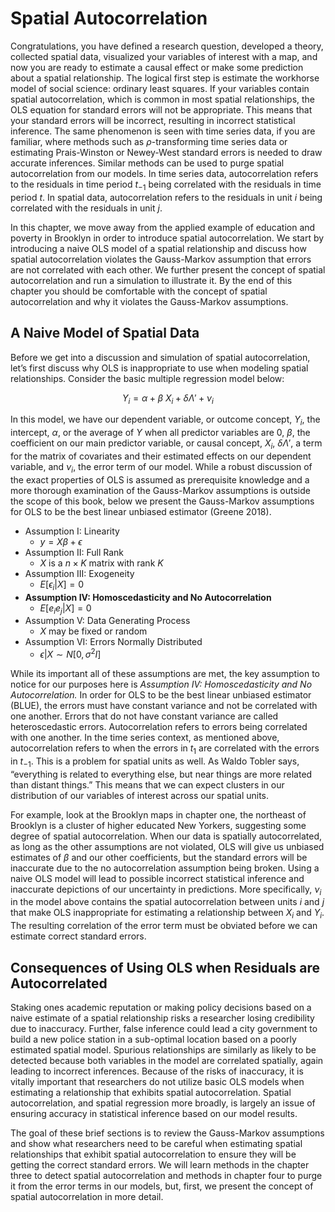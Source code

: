 # Spatial Autocorrelation {.unnumbered}


Congratulations, you have defined a research question, developed a
theory, collected spatial data, visualized your variables of interest
with a map, and now you are ready to estimate a causal effect or make
some prediction about a spatial relationship. The logical first step is
estimate the workhorse model of social science: ordinary least squares.
If your variables contain spatial autocorrelation, which is common in
most spatial relationships, the OLS equation for standard errors will
not be appropriate. This means that your standard errors will be
incorrect, resulting in incorrect statistical inference. The same
phenomenon is seen with time series data, if you are familiar, where
methods such as $\rho$-transforming time series data or estimating
Prais-Winston or Newey-West standard errors is needed to draw accurate
inferences. Similar methods can be used to purge spatial autocorrelation
from our models. In time series data, autocorrelation refers to the
residuals in time period $t_{-1}$ being correlated with the residuals in
time period $t$. In spatial data, autocorrelation refers to the
residuals in unit $i$ being correlated with the residuals in unit $j$.

In this chapter, we move away from the applied example of education and
poverty in Brooklyn in order to introduce spatial autocorrelation. We
start by introducing a naive OLS model of a spatial relationship and
discuss how spatial autocorrelation violates the Gauss-Markov assumption
that errors are not correlated with each other. We further present the
concept of spatial autocorrelation and run a simulation to illustrate
it. By the end of this chapter you should be comfortable with the
concept of spatial autocorrelation and why it violates the Gauss-Markov
assumptions.

## A Naive Model of Spatial Data

Before we get into a discussion and simulation of spatial
autocorrelation, let's first discuss why OLS is inappropriate to use
when modeling spatial relationships. Consider the basic multiple
regression model below:

$$Y_{i}=\alpha + \beta\ X_{i} + \delta \Lambda' + \nu_{i}$$

In this model, we have our dependent variable, or outcome concept,
$Y_i$, the intercept, $\alpha$, or the average of $Y$ when all predictor
variables are 0, $\beta$, the coefficient on our main predictor
variable, or causal concept, $X_i$, $\delta \Lambda '$, a term for the
matrix of covariates and their estimated effects on our dependent
variable, and $\nu_i$, the error term of our model. While a robust
discussion of the exact properties of OLS is assumed as prerequisite
knowledge and a more thorough examination of the Gauss-Markov
assumptions is outside the scope of this book, below we present the
Gauss-Markov assumptions for OLS to be the best linear unbiased
estimator (Greene 2018).

-   Assumption I: Linearity
    -   $y=X\beta+\epsilon$
-   Assumption II: Full Rank
    -   $X$ is a $n\times K$ matrix with rank $K$
-   Assumption III: Exogeneity
    -   $E[\epsilon_{i}|X]=0$
-   **Assumption IV: Homoscedasticity and No Autocorrelation**
    -   $E[e_ie_j|X]=0$
-   Assumption V: Data Generating Process
    -   $X$ may be fixed or random
-   Assumption VI: Errors Normally Distributed
    -   $\epsilon | X \sim N[0, \sigma^2I]$

While its important all of these assumptions are met, the key assumption
to notice for our purposes here is *Assumption IV: Homoscedasticity and
No Autocorrelation.* In order for OLS to be the best linear unbiased
estimator (BLUE), the errors must have constant variance and not be
correlated with one another. Errors that do not have constant variance
are called heteroscedastic errors. Autocorrelation refers to errors
being correlated with one another. In the time series context, as
mentioned above, autocorrelation refers to when the errors in $t_1$ are
correlated with the errors in $t_{-1}$. This is a problem for spatial
units as well. As Waldo Tobler says, "everything is related to
everything else, but near things are more related than distant things."
This means that we can expect clusters in our distribution of our
variables of interest across our spatial units.

For example, look at the Brooklyn maps in chapter one, the northeast of
Brooklyn is a cluster of higher educated New Yorkers, suggesting some
degree of spatial autocorrelation. When our data is spatially
autocorrelated, as long as the other assumptions are not violated, OLS
will give us unbiased estimates of $\beta$ and our other coefficients,
but the standard errors will be inaccurate due to the no autocorrelation
assumption being broken. Using a naive OLS model will lead to possible
incorrect statistical inference and inaccurate depictions of our
uncertainty in predictions. More specifically, $\nu_i$ in the model
above contains the spatial autocorrelation between units $i$ and $j$
that make OLS inappropriate for estimating a relationship between $X_i$
and $Y_i$. The resulting correlation of the error term must be obviated
before we can estimate correct standard errors.

## Consequences of Using OLS when Residuals are Autocorrelated

Staking ones academic reputation or making policy decisions based on a
naive estimate of a spatial relationship risks a researcher losing
credibility due to inaccuracy. Further, false inference could lead a
city government to build a new police station in a sub-optimal location
based on a poorly estimated spatial model. Spurious relationships are
similarly as likely to be detected because both variables in the model
are correlated spatially, again leading to incorrect inferences. Because
of the risks of inaccuracy, it is vitally important that researchers do
not utilize basic OLS models when estimating a relationship that
exhibits spatial autocorrelation. Spatial autocorrelation, and spatial
regression more broadly, is largely an issue of ensuring accuracy in
statistical inference based on our model results.

The goal of these brief sections is to review the Gauss-Markov
assumptions and show what researchers need to be careful when estimating
spatial relationships that exhibit spatial autocorrelation to ensure
they will be getting the correct standard errors. We will learn methods
in the chapter three to detect spatial autocorrelation and methods in
chapter four to purge it from the error terms in our models, but, first,
we present the concept of spatial autocorrelation in more detail.